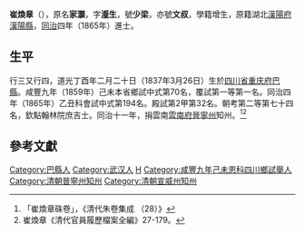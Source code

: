 '''崔煥章'''（{{bd|1837年|3月26日|？||catIdx=C崔煥章}}），原名'''家灝'''，字'''瀣生'''，號'''少梁'''，亦號'''文叔'''，學籍增生，原籍湖北[[漢陽府|漢陽府]][[漢陽縣|漢陽縣]]，[[同治|同治]]四年（1865年）進士。

== 生平==
行三又行四，道光丁酉年二月二十日（1837年3月26日）生於[[四川省|四川省]][[重庆府|重庆府]][[巴县_(重慶)|巴縣]]。咸豐九年（1859年）己未本省鄉試中式第70名，覆試第一等第一名。同治四年（1865年）乙丑科會試中式第194名。殿試第2甲第32名。朝考第二等第七十四名，欽點翰林院庶吉士。同治十一年，捐雲南[[雲南府|雲南府]][[晉寧州|晉寧州]]知州。<ref>「崔煥章硃卷」，《清代朱卷集成 （28）》</ref><ref>崔煥章《清代官員履歷檔案全編》27-179。</ref>

==參考文獻==
{{reflist}}

{{同治四年乙丑科殿試金榜}}

{{Authority control}}

{{DEFAULTSORT:Cui崔}}
[[Category:巴縣人|Category:巴縣人]]
[[Category:武汉人|Category:武汉人]]
[[Category:崔姓|H]]
[[Category:咸豐九年己未恩科四川鄉試舉人|Category:咸豐九年己未恩科四川鄉試舉人]]
[[Category:清朝晉寧州知州|Category:清朝晉寧州知州]]
[[Category:清朝宣威州知州|Category:清朝宣威州知州]]